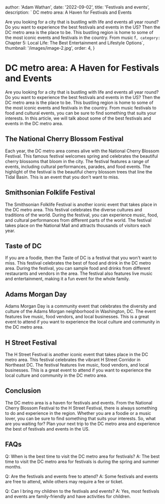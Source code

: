 
  author: 'Adam Wathan',
  date: '2022-09-02',
  title: 'Festivals and events',
  description: ` DC metro area: A Haven for Festivals and Events

Are you looking for a city that is bustling with life and events all year round? Do you want to experience the best festivals and events in the US? Then the DC metro area is the place to be. This bustling region is home to some of the most iconic events and festivals in the country. From music f`,
  category: `Chapter 5: Local Life: The Best Entertainment and Lifestyle Options`,
  thumbnail: '/images/image-2.jpg',
  order: 4,
}

        
# DC metro area: A Haven for Festivals and Events

Are you looking for a city that is bustling with life and events all year round? Do you want to experience the best festivals and events in the US? Then the DC metro area is the place to be. This bustling region is home to some of the most iconic events and festivals in the country. From music festivals to food and cultural events, you can be sure to find something that suits your interests. In this article, we will talk about some of the best festivals and events in the DC metro area.

## The National Cherry Blossom Festival

Each year, the DC metro area comes alive with the National Cherry Blossom Festival. This famous festival welcomes spring and celebrates the beautiful cherry blossoms that bloom in the city. The festival features a range of events, including cultural performances, parades, and food events. The highlight of the festival is the beautiful cherry blossom trees that line the Tidal Basin. This is an event that you don't want to miss.

## Smithsonian Folklife Festival

The Smithsonian Folklife Festival is another iconic event that takes place in the DC metro area. This festival celebrates the diverse cultures and traditions of the world. During the festival, you can experience music, food, and cultural performances from different parts of the world. The festival takes place on the National Mall and attracts thousands of visitors each year.

## Taste of DC

If you are a foodie, then the Taste of DC is a festival that you won't want to miss. This festival celebrates the best of food and drink in the DC metro area. During the festival, you can sample food and drinks from different restaurants and vendors in the area. The festival also features live music and entertainment, making it a fun event for the whole family.

## Adams Morgan Day

Adams Morgan Day is a community event that celebrates the diversity and culture of the Adams Morgan neighborhood in Washington, DC. The event features live music, food vendors, and local businesses. This is a great event to attend if you want to experience the local culture and community in the DC metro area.

## H Street Festival

The H Street Festival is another iconic event that takes place in the DC metro area. This festival celebrates the vibrant H Street Corridor in Northeast DC. The festival features live music, food vendors, and local businesses. This is a great event to attend if you want to experience the local culture and community in the DC metro area.

## Conclusion

The DC metro area is a haven for festivals and events. From the National Cherry Blossom Festival to the H Street Festival, there is always something to do and experience in the region. Whether you are a foodie or a music lover, you can be sure to find something that suits your interests. So, what are you waiting for? Plan your next trip to the DC metro area and experience the best of festivals and events in the US.

## FAQs

Q: When is the best time to visit the DC metro area for festivals?
A: The best time to visit the DC metro area for festivals is during the spring and summer months.

Q: Are the festivals and events free to attend?
A: Some festivals and events are free to attend, while others may require a fee or ticket.

Q: Can I bring my children to the festivals and events?
A: Yes, most festivals and events are family-friendly and have activities for children.


        